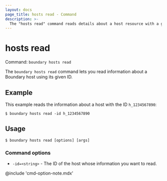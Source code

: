 ```yaml
---
layout: docs
page_title: hosts read - Command
description: >-
  The "hosts read" command reads details about a host resource with a given ID.
---
```


# hosts read

Command: `boundary hosts read`

The `boundary hosts read` command lets you read information about a Boundary host using its given ID.

## Example

This example reads the information about a host with the ID `h_1234567890`:

```shell-session
$ boundary hosts read -id h_1234567890
```

## Usage

<CodeBlockConfig hideClipboard>

```shell-session
$ boundary hosts read [options] [args]
```

</CodeBlockConfig>

### Command options

- `-id=<string>` - The ID of the host whose information you want to read.

@include 'cmd-option-note.mdx'